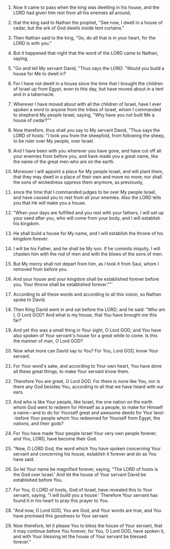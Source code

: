 
1. Now it came to pass when the king was dwelling in his house, and the LORD had given him rest from all his enemies all around,

2. that the king said to Nathan the prophet, "See now, I dwell in a house of cedar, but the ark of God dwells inside tent curtains."

3. Then Nathan said to the king, "Go, do all that is in your heart, for the LORD is with you."

4. But it happened that night that the word of the LORD came to Nathan, saying,

5. "Go and tell My servant David, "Thus says the LORD: "Would you build a house for Me to dwell in?

6. For I have not dwelt in a house since the time that I brought the children of Israel up from Egypt, even to this day, but have moved about in a tent and in a tabernacle.

7. Wherever I have moved about with all the children of Israel, have I ever spoken a word to anyone from the tribes of Israel, whom I commanded to shepherd My people Israel, saying, "Why have you not built Me a house of cedar?""

8. Now therefore, thus shall you say to My servant David, "Thus says the LORD of hosts: "I took you from the sheepfold, from following the sheep, to be ruler over My people, over Israel.

9. And I have been with you wherever you have gone, and have cut off all your enemies from before you, and have made you a great name, like the name of the great men who are on the earth.

10. Moreover I will appoint a place for My people Israel, and will plant them, that they may dwell in a place of their own and move no more; nor shall the sons of wickedness oppress them anymore, as previously,

11. since the time that I commanded judges to be over My people Israel, and have caused you to rest from all your enemies. Also the LORD tells you that He will make you a house.

12. "When your days are fulfilled and you rest with your fathers, I will set up your seed after you, who will come from your body, and I will establish his kingdom.

13. He shall build a house for My name, and I will establish the throne of his kingdom forever.

14. I will be his Father, and he shall be My son. If he commits iniquity, I will chasten him with the rod of men and with the blows of the sons of men.

15. But My mercy shall not depart from him, as I took it from Saul, whom I removed from before you.

16. And your house and your kingdom shall be established forever before you. Your throne shall be established forever.""'

17. According to all these words and according to all this vision, so Nathan spoke to David.

18. Then King David went in and sat before the LORD; and he said: "Who am I, O Lord GOD? And what is my house, that You have brought me this far?

19. And yet this was a small thing in Your sight, O Lord GOD; and You have also spoken of Your servant's house for a great while to come. Is this the manner of man, O Lord GOD?

20. Now what more can David say to You? For You, Lord GOD, know Your servant.

21. For Your word's sake, and according to Your own heart, You have done all these great things, to make Your servant know them.

22. Therefore You are great, O Lord GOD. For there is none like You, nor is there any God besides You, according to all that we have heard with our ears.

23. And who is like Your people, like Israel, the one nation on the earth whom God went to redeem for Himself as a people, to make for Himself a name--and to do for Yourself great and awesome deeds for Your land--before Your people whom You redeemed for Yourself from Egypt, the nations, and their gods?

24. For You have made Your people Israel Your very own people forever; and You, LORD, have become their God.

25. "Now, O LORD God, the word which You have spoken concerning Your servant and concerning his house, establish it forever and do as You have said.

26. So let Your name be magnified forever, saying, "The LORD of hosts is the God over Israel.' And let the house of Your servant David be established before You.

27. For You, O LORD of hosts, God of Israel, have revealed this to Your servant, saying, "I will build you a house.' Therefore Your servant has found it in his heart to pray this prayer to You.

28. "And now, O Lord GOD, You are God, and Your words are true, and You have promised this goodness to Your servant.

29. Now therefore, let it please You to bless the house of Your servant, that it may continue before You forever; for You, O Lord GOD, have spoken it, and with Your blessing let the house of Your servant be blessed forever."


